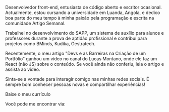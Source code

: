 
<Title>Otoniel Emanuel</Title>

<LineBreak />

Desenvolvedor front-end, entusiasta de código aberto e escritor ocasional. Actualmente, estou cursando a universidade em Luanda, Angola, e dedico boa parte do meu tempo à minha paixão pela programação e escrita na comunidade <Links olink="https://www.facebook.com/artigosemanal">Artigo Semanal</Links>. 
<LineBreak />

Trabalhei no desenvolvimento do <Links olink="https://www.linkedin.com/posts/euotiniel_ol%C3%A1-entusiastas-da-inova%C3%A7%C3%A3o-eu-otoniel-activity-7105292648080404480-XaZI?utm_source=share&utm_medium=member_desktop">SAPP</Links>, um sistema de auxílio para alunos e professores durante a prova de aptidão profissional e contribuí para projetos como <Links olink="https://bminds.ao/">BMinds</Links>, <Links olink="https://kudikadigital.com/">Kudika</Links>, <Links olink="https://www.linkedin.com/showcase/b2b-sales-marketing-forum-ao/">Gestratech</Links>.

<LineBreak />

Recentemente, o meu artigo "Devs e as Barreiras na Criação de um Portfólio" ganhou um vídeo no canal do <Links olink="https://twitter.com/lucas_montano">Lucas Montano</Links>, onde ele faz um React (não JS) sobre o conteúdo. Se você ainda não conferiu, leia o <Links olink="/blog/1.article-devs-e-as-barreiras-na-criacao-de-um-portfolio">artigo</Links> e assista ao <Links olink="https://www.youtube.com/watch?v=teU_RL7QOT4&t=15s">vídeo</Links>.

<LineBreak />

Sinta-se a vontade para interagir comigo nas minhas redes sociais. É sempre bom conhecer pessoas novas e compartilhar experiências!

<LineBreak />

Baixe o meu currículo

<LineBreak />

Você pode me encontrar via:

<LineBreak />

<Sicial />